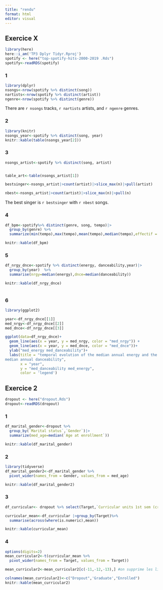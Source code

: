 ```yaml
---
title: "rendu"
format: html
editor: visual
---
```



## Exercice X

```r
library(here)
here::i_am('TP3 Dplyr Tidyr.Rproj')
spotify <- here("top-spotify-hits-2000-2019 .Rds") 
spotify<-readRDS(spotify)
```

### 1

```r
library(dplyr)
nsongs<-nrow(spotify %>% distinct(song))
nartists<-nrow(spotify %>% distinct(artist))
ngenre<-nrow(spotify %>% distinct(genre))


```

There are `r nsongs` tracks, `r nartists` artists, and `r ngenre` genres.

### 2

```r
library(knitr)
nsongs_year<-spotify %>% distinct(song, year)
knitr::kable(table(nsongs_year[2]))

```

### 3

```r
nsongs_artist<-spotify %>% distinct(song, artist)


table_art<-table(nsongs_artist[1])

bestsinger<-nsongs_artist|>count(artist)|>slice_max(n)|>pull(artist)

nbest<-nsongs_artist|>count(artist)|>slice_max(n)|>pull(n)


```

The best singer is `r bestsinger` with `r nbest` songs.

### 4

```r
df_bpm<-spotify%>% distinct(genre, song, tempo)|>
  group_by(genre) %>% 
  summarize(min(tempo),max(tempo),mean(tempo),median(tempo),effectif = n())

knitr::kable(df_bpm)

```

### 5

```r
df_nrgy_dnce<-spotify %>% distinct(energy, danceability,year)|>
  group_by(year)  %>%
  summarise(nrgy=median(energy),dnce=median(danceability))

knitr::kable(df_nrgy_dnce)
  
```

### 6

```r
library(ggplot2)

year<-df_nrgy_dnce[[1]]
med_nrgy<-df_nrgy_dnce[[2]]
med_dnce<-df_nrgy_dnce[[3]]

ggplot(data=df_nrgy_dnce)+
  geom_line(aes(x = year, y = med_nrgy, color = "med_nrgy")) +
  geom_line(aes(x = year, y = med_dnce, color = "med_dnce"))+
  ylab("med_energy med_danceability")+
  labs(title = "temporal evolution of the median annual energy and the
median annual danceability",
       x = "year",
       y = "med_danceability med_energy",
       color = 'legend') 


```

## Exercice 2

```r
dropout <- here("dropout.Rds") 
dropout<-readRDS(dropout)
```

### 1

```r

df_marital_gender<-dropout %>%
  group_by(`Marital status`,`Gender`)|>
  summarize(med_age=median(`Age at enrollment`))

knitr::kable(df_marital_gender)
```

### 2

```r
library(tidyverse)
df_marital_gender2<-df_marital_gender %>%
  pivot_wider(names_from = Gender, values_from = med_age) 

knitr::kable(df_marital_gender2)
```

### 3

```r

df_curricular<- dropout %>% select(Target,`Curricular units 1st sem (credited)`,`Curricular units 1st sem (enrolled)`,`Curricular units 1st sem (evaluations)`,`Curricular units 1st sem (grade)`,`Curricular units 1st sem (without evaluations)`,`Curricular units 2nd sem (credited)`, `Curricular units 2nd sem (enrolled)`,`Curricular units 2nd sem (evaluations)`,`Curricular units 2nd sem (grade)`,`Curricular units 2nd sem (without evaluations)`)

curricular_mean<-df_curricular |>group_by(Target)%>%
  summarise(across(where(is.numeric),mean))

knitr::kable(curricular_mean)
```

### 4

```r
options(digits=2)
mean_curricular2<-t(curricular_mean %>%
  pivot_wider(names_from = Target, values_from = Target))

mean_curricular2<-mean_curricular2[c(-11,-12,-13),] #on supprime les lignes inutiles

colnames(mean_curricular2)<-c("Dropout",'Graduate',"Enrolled")
knitr::kable(mean_curricular2)
```

